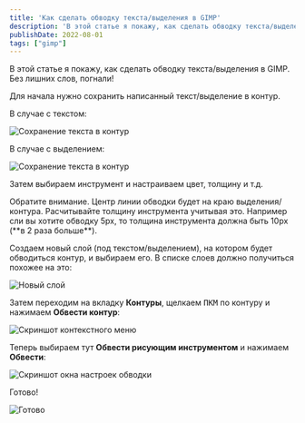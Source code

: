 ```yaml
---
title: 'Как сделать обводку текста/выделения в GIMP'
description: 'В этой статье я покажу, как сделать обводку текста/выделения в GIMP'
publishDate: 2022-08-01
tags: ["gimp"]
---
```




В этой статье я покажу, как сделать обводку текста/выделения в GIMP. Без лишних слов, погнали!

Для начала нужно сохранить написанный текст/выделение в контур.

В случае с текстом:

![Сохранение текста в контур](/uploads/kak-sdelat-obvodku-teksta-videleniya-v-gimp/text-to-contour.jpg)

В случае с выделением:

![Сохранение текста в контур](/uploads/kak-sdelat-obvodku-teksta-videleniya-v-gimp/selection-to-contour.jpg)

Затем выбираем инструмент и настраиваем цвет, толщину и т.д.

<p type="warning">
  Обратите внимание. Центр линии обводки будет на краю выделения/контура.
  Расчитывайте толщину инструмента учитывая это. Например сли вы хотите обводку
  5px, то толщина инструмента должна быть 10px (**в 2 раза больше**).
</p>

Создаем новый слой (под текстом/выделением), на котором будет обводиться контур, и выбираем его. В списке слоев должно получиться похожее на это:

![Новый слой](/uploads/kak-sdelat-obvodku-teksta-videleniya-v-gimp/new-layer.jpg)

Затем переходим на вкладку **Контуры**, щелкаем <kbd>ПКМ</kbd> по контуру и нажимаем **Обвести контур**:

![Скриншот контекстного меню](/uploads/kak-sdelat-obvodku-teksta-videleniya-v-gimp/contour-ctx-menu.jpg)

Теперь выбираем тут **Обвести рисующим инструментом** и нажимаем **Обвести**:

![Скриншот окна настроек обводки](/uploads/kak-sdelat-obvodku-teksta-videleniya-v-gimp/settings-window.jpg)

Готово!

![Готово](/uploads/kak-sdelat-obvodku-teksta-videleniya-v-gimp/done.jpg)
